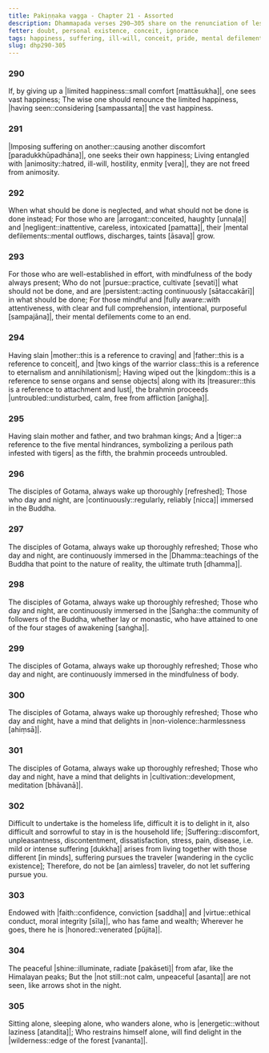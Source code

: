 ```yaml
---
title: Pakiṇṇaka vagga - Chapter 21 - Assorted
description: Dhammapada verses 290–305 share on the renunciation of lesser happiness for greater joy, mindfulness of the body, and applying effort to overcome defilements. It highlights the harm of neglecting duties, imposing suffering on another, while praising Gotama's disciples who are immersed in mindfulness, non-violence, and cultivation.
fetter: doubt, personal existence, conceit, ignorance
tags: happiness, suffering, ill-will, conceit, pride, mental defilements, taints, cultivation, meditation, craving, Buddha, Dhamma, Saṅgha, mindfulness, harm, wilderness, seclusion, solitude, dhp
slug: dhp290-305
---
```


### 290

If, by giving up a |limited happiness::small comfort [mattāsukha]|,
one sees vast happiness;
The wise one should renounce the limited happiness,
|having seen::considering [sampassanta]| the vast happiness.

### 291

|Imposing suffering on another::causing another discomfort [paradukkhūpadhāna]|,
one seeks their own happiness;
Living entangled with |animosity::hatred, ill-will, hostility, enmity [vera]|,
they are not freed from animosity.

### 292

When what should be done is neglected,
and what should not be done is done instead;
For those who are |arrogant::conceited, haughty [unnaḷa]| and |negligent::inattentive, careless, intoxicated [pamatta]|,
their |mental defilements::mental outflows, discharges, taints [āsava]| grow.

### 293

For those who are well-established in effort,
with mindfulness of the body always present;
Who do not |pursue::practice, cultivate [sevati]| what should not be done,
and are |persistent::acting continuously [sātaccakārī]| in what should be done;
For those mindful and |fully aware::with attentiveness, with clear and full comprehension, intentional, purposeful [sampajāna]|,
their mental defilements come to an end.

### 294

Having slain |mother::this is a reference to craving| and |father::this is a reference to conceit|,
and |two kings of the warrior class::this is a reference to eternalism and annihilationism|;
Having wiped out the |kingdom::this is a reference to sense organs and sense objects| along with its |treasurer::this is a reference to attachment and lust|,
the brahmin proceeds |untroubled::undisturbed, calm, free from affliction [anīgha]|.

### 295

Having slain mother and father,
and two brahman kings;
And a |tiger::a reference to the five mental hindrances, symbolizing a perilous path infested with tigers| as the fifth,
the brahmin proceeds untroubled.

### 296

The disciples of Gotama,
always wake up thoroughly [refreshed];
Those who day and night,
are |continuously::regularly, reliably [nicca]| immersed in the Buddha.

### 297

The disciples of Gotama,
always wake up thoroughly refreshed;
Those who day and night,
are continuously immersed in the |Dhamma::teachings of the Buddha that point to the nature of reality, the ultimate truth [dhamma]|.

### 298

The disciples of Gotama,
always wake up thoroughly refreshed;
Those who day and night,
are continuously immersed in the |Saṅgha::the community of followers of the Buddha, whether lay or monastic, who have attained to one of the four stages of awakening [saṅgha]|.

### 299

The disciples of Gotama,
always wake up thoroughly refreshed;
Those who day and night,
are continuously immersed in the mindfulness of body.

### 300

The disciples of Gotama,
always wake up thoroughly refreshed;
Those who day and night,
have a mind that delights in |non-violence::harmlessness [ahiṃsā]|.

### 301

The disciples of Gotama,
always wake up thoroughly refreshed;
Those who day and night,
have a mind that delights in |cultivation::development, meditation [bhāvanā]|.

### 302

Difficult to undertake is the homeless life, difficult it is to delight in it,
also difficult and sorrowful to stay in is the household life;
|Suffering::discomfort, unpleasantness, discontentment, dissatisfaction, stress, pain, disease, i.e. mild or intense suffering [dukkha]| arises from living together with those different [in minds],
suffering pursues the traveler [wandering in the cyclic existence];
Therefore, do not be [an aimless] traveler,
do not let suffering pursue you.

### 303

Endowed with |faith::confidence, conviction [saddha]| and |virtue::ethical conduct, moral integrity [sīla]|,
who has fame and wealth;
Wherever he goes,
there he is |honored::venerated [pūjita]|.

### 304

The peaceful |shine::illuminate, radiate [pakāseti]| from afar,
like the Himalayan peaks;
But the |not still::not calm, unpeaceful [asanta]| are not seen,
like arrows shot in the night.

### 305

Sitting alone, sleeping alone,
who wanders alone, who is |energetic::without laziness [atandita]|;
Who restrains himself alone,
will find delight in the |wilderness::edge of the forest [vananta]|.